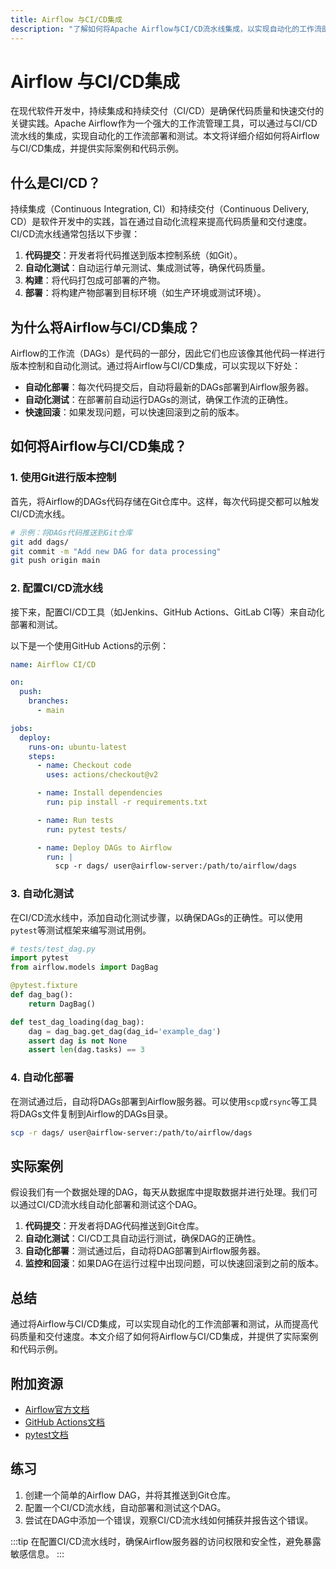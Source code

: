 ```yaml
---
title: Airflow 与CI/CD集成
description: "了解如何将Apache Airflow与CI/CD流水线集成，以实现自动化的工作流部署和测试。本文适合初学者，包含代码示例和实际案例。"
---
```


# Airflow 与CI/CD集成

在现代软件开发中，持续集成和持续交付（CI/CD）是确保代码质量和快速交付的关键实践。Apache Airflow作为一个强大的工作流管理工具，可以通过与CI/CD流水线的集成，实现自动化的工作流部署和测试。本文将详细介绍如何将Airflow与CI/CD集成，并提供实际案例和代码示例。

## 什么是CI/CD？

持续集成（Continuous Integration, CI）和持续交付（Continuous Delivery, CD）是软件开发中的实践，旨在通过自动化流程来提高代码质量和交付速度。CI/CD流水线通常包括以下步骤：

1. **代码提交**：开发者将代码推送到版本控制系统（如Git）。
2. **自动化测试**：自动运行单元测试、集成测试等，确保代码质量。
3. **构建**：将代码打包成可部署的产物。
4. **部署**：将构建产物部署到目标环境（如生产环境或测试环境）。

## 为什么将Airflow与CI/CD集成？

Airflow的工作流（DAGs）是代码的一部分，因此它们也应该像其他代码一样进行版本控制和自动化测试。通过将Airflow与CI/CD集成，可以实现以下好处：

- **自动化部署**：每次代码提交后，自动将最新的DAGs部署到Airflow服务器。
- **自动化测试**：在部署前自动运行DAGs的测试，确保工作流的正确性。
- **快速回滚**：如果发现问题，可以快速回滚到之前的版本。

## 如何将Airflow与CI/CD集成？

### 1. 使用Git进行版本控制

首先，将Airflow的DAGs代码存储在Git仓库中。这样，每次代码提交都可以触发CI/CD流水线。

```bash
# 示例：将DAGs代码推送到Git仓库
git add dags/
git commit -m "Add new DAG for data processing"
git push origin main
```

### 2. 配置CI/CD流水线

接下来，配置CI/CD工具（如Jenkins、GitHub Actions、GitLab CI等）来自动化部署和测试。

以下是一个使用GitHub Actions的示例：

```yaml
name: Airflow CI/CD

on:
  push:
    branches:
      - main

jobs:
  deploy:
    runs-on: ubuntu-latest
    steps:
      - name: Checkout code
        uses: actions/checkout@v2

      - name: Install dependencies
        run: pip install -r requirements.txt

      - name: Run tests
        run: pytest tests/

      - name: Deploy DAGs to Airflow
        run: |
          scp -r dags/ user@airflow-server:/path/to/airflow/dags
```

### 3. 自动化测试

在CI/CD流水线中，添加自动化测试步骤，以确保DAGs的正确性。可以使用`pytest`等测试框架来编写测试用例。

```python
# tests/test_dag.py
import pytest
from airflow.models import DagBag

@pytest.fixture
def dag_bag():
    return DagBag()

def test_dag_loading(dag_bag):
    dag = dag_bag.get_dag(dag_id='example_dag')
    assert dag is not None
    assert len(dag.tasks) == 3
```

### 4. 自动化部署

在测试通过后，自动将DAGs部署到Airflow服务器。可以使用`scp`或`rsync`等工具将DAGs文件复制到Airflow的DAGs目录。

```bash
scp -r dags/ user@airflow-server:/path/to/airflow/dags
```

## 实际案例

假设我们有一个数据处理的DAG，每天从数据库中提取数据并进行处理。我们可以通过CI/CD流水线自动化部署和测试这个DAG。

1. **代码提交**：开发者将DAG代码推送到Git仓库。
2. **自动化测试**：CI/CD工具自动运行测试，确保DAG的正确性。
3. **自动化部署**：测试通过后，自动将DAG部署到Airflow服务器。
4. **监控和回滚**：如果DAG在运行过程中出现问题，可以快速回滚到之前的版本。

## 总结

通过将Airflow与CI/CD集成，可以实现自动化的工作流部署和测试，从而提高代码质量和交付速度。本文介绍了如何将Airflow与CI/CD集成，并提供了实际案例和代码示例。

## 附加资源

- [Airflow官方文档](https://airflow.apache.org/docs/)
- [GitHub Actions文档](https://docs.github.com/en/actions)
- [pytest文档](https://docs.pytest.org/en/stable/)

## 练习

1. 创建一个简单的Airflow DAG，并将其推送到Git仓库。
2. 配置一个CI/CD流水线，自动部署和测试这个DAG。
3. 尝试在DAG中添加一个错误，观察CI/CD流水线如何捕获并报告这个错误。

:::tip
在配置CI/CD流水线时，确保Airflow服务器的访问权限和安全性，避免暴露敏感信息。
:::